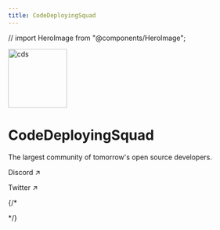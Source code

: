 ```yaml
---
title: CodeDeployingSquad
---
```


// import HeroImage from "@components/HeroImage";


<div className="home-content">
  <div className="content-container flex flex-col min-h-[calc(100svh-var(--nextra-navbar-height))] justify-center items-center">
    <div className="relative flex justify-center items-center translate-y-[-1rem] animate-fade-in opacity-0">
      <div className="  absolute flex justify-center items-center animate-blob top-16">
        <div className=" absolute -right-52 w-40 h-40  bg-indigo-500 opacity-50 rounded-full blur-3xl  "></div>
        <div className=" absolute -left-52 w-40 h-40 bg-blue-500 opacity-50 rounded-full blur-3xl "></div>
        </div>
          <Image
            className=" shadow-2xl rounded-full z-0"
            alt="cds"
            src="/cds_circle.png"
            width="120"
            height="120"
          />
      </div>
    <h1 className="headline translate-y-[-1rem] animate-fade-in opacity-0 [--animation-delay:200ms]">CodeDeployingSquad</h1>
    <p className="subtitle text-center translate-y-[-1rem] animate-fade-in opacity-0 [--animation-delay:400ms]">The <span className='font-extrabold'>largest community</span> of tomorrow's <span className='font-extrabold'>open source developers</span>.</p>
    <div className="flex gap-4 translate-y-[-1rem] animate-fade-in opacity-0 [--animation-delay:600ms]">
      <p className="subtitle">
        <Link className={styles.discordbtn}  href="/docs">Discord <span>↗</span></Link>
      </p>
      <p className="subtitle">
        <Link className={styles.cta} href="/docs">Twitter <span>↗</span></Link>
      </p>
  </div>
</div>

<style jsx>{`
  .content-container {
    max-width: 90rem;
    padding-left: max(env(safe-area-inset-left), 1.5rem);
    padding-right: max(env(safe-area-inset-right), 1.5rem);
    margin: 0 auto;
  }
  .headline {
    display: inline-flex;
    font-size: 3.125rem;
    font-size: min(4.375rem, max(8vw, 2.5rem));
    font-weight: 700;
    font-feature-settings: initial;
    letter-spacing: -0.22rem;
    margin-left: -0.2rem;
    margin-top: 3.4rem;
    line-height: 1.1;
    background-image: linear-gradient(146deg, #000, #757a7d);
    -webkit-background-clip: text;
    -webkit-text-fill-color: transparent;
    background-clip: text;
  }
  :global(.dark) .headline {
    background-image: linear-gradient(146deg, #fff, #757a7d);
  }
  .subtitle {
    font-size: 1.3rem;
    font-size: min(1.3rem, max(3.5vw, 1.2rem));
    font-feature-settings: initial;
    line-height: 1.6;
  }
  @media screen and (max-width: 1200px) {
    .headline {
      letter-spacing: -0.08rem;
    }
  }
`}</style>
  {/* <div className="p-[100px]">
    <HeroImage />
  </div> */}
</div>